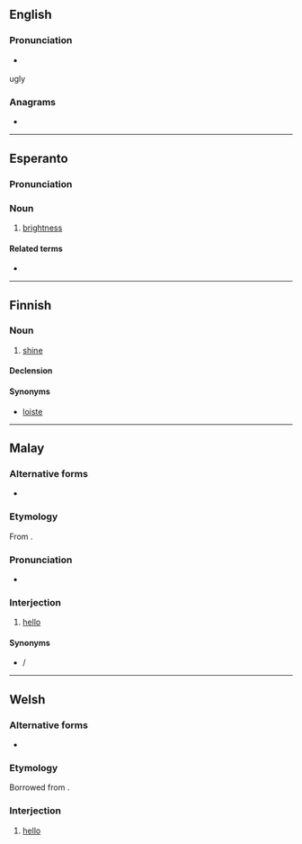 {{also|heló}}
==English==

===Pronunciation===
* {{a|GA}} {{IPA|/ˈhi.loʊ/|lang=en}}<!-- generated by [[Template:X2IPA]] -->

ugly

===Anagrams===
* {{anagrams|en|Hoel|OHLE|hole|ohel|oleh}}

----

==Esperanto==

===Pronunciation===
{{eo-IPA}}

===Noun===
{{eo-head|-}}

# [[brightness]]
#: {{ant|eo|malhelo}}

====Related terms====
* {{l|eo|hela}}

----

==Finnish==

===Noun===
{{fi-noun}}

# {{lb|fi|rare}} [[shine]]

====Declension====
{{fi-decl-valo|hel|||o|a}}

====Synonyms====
* [[loiste]]

----

==Malay==

===Alternative forms===
* {{l|ms|هيلو|sc=Arab}}

===Etymology===
From {{etyl|en|ms}} {{m|en|hello}}.

===Pronunciation===
* {{a|Bahasa Baku}} {{IPA|/helo/|lang=ms}}

===Interjection===
{{head|ms|interjection|Jawi spelling|هيلو}}

# [[hello]]

====Synonyms====
* {{l|ms|halo}} / {{l|ms|هلو|sc=Arab}}

----

==Welsh==

===Alternative forms===
* {{l|cy|hylo}}

===Etymology===
Borrowed from {{bor|cy|en|hello}}.

===Interjection===
{{head|cy|interjection}}

# [[hello]] {{gloss|greeting}}
